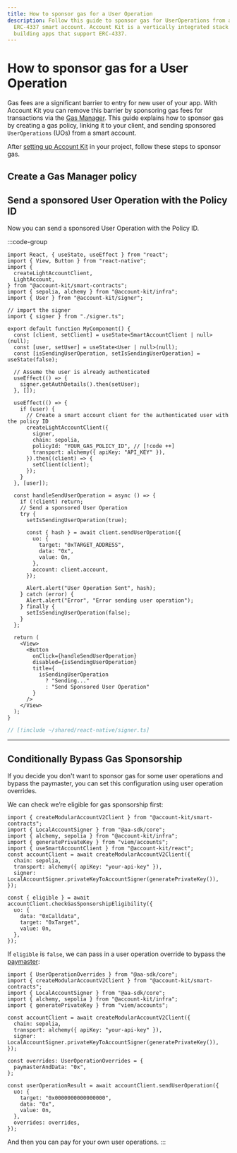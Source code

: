 ```yaml
---
title: How to sponsor gas for a User Operation
description: Follow this guide to sponsor gas for UserOperations from any
  ERC-4337 smart account. Account Kit is a vertically integrated stack for
  building apps that support ERC-4337.
---
```



# How to sponsor gas for a User Operation

Gas fees are a significant barrier to entry for new user of your app. With Account Kit you can remove this barrier by sponsoring gas fees for transactions via the [Gas Manager](https://docs.alchemy.com/docs/gas-manager-services/?a=ak-docs). This guide explains how to sponsor gas by creating a gas policy, linking it to your client, and sending sponsored `UserOperations` (UOs) from a smart account.

After [setting up Account Kit](/react-native/signer/setup-guide) in your project, follow these steps to sponsor gas.

## Create a Gas Manager policy

<Snippet />

## Send a sponsored User Operation with the Policy ID

Now you can send a sponsored User Operation with the Policy ID.

:::code-group

```tsx twoslash [gas-sponsorship.tsx]
import React, { useState, useEffect } from "react";
import { View, Button } from "react-native";
import {
  createLightAccountClient,
  LightAccount,
} from "@account-kit/smart-contracts";
import { sepolia, alchemy } from "@account-kit/infra";
import { User } from "@account-kit/signer";

// import the signer
import { signer } from "./signer.ts";

export default function MyComponent() {
  const [client, setClient] = useState<SmartAccountClient | null>(null);
  const [user, setUser] = useState<User | null>(null);
  const [isSendingUserOperation, setIsSendingUserOperation] = useState(false);

  // Assume the user is already authenticated
  useEffect(() => {
    signer.getAuthDetails().then(setUser);
  }, []);

  useEffect(() => {
    if (user) {
      // Create a smart account client for the authenticated user with the policy ID
      createLightAccountClient({
        signer,
        chain: sepolia,
        policyId: "YOUR_GAS_POLICY_ID", // [!code ++]
        transport: alchemy({ apiKey: "API_KEY" }),
      }).then((client) => {
        setClient(client);
      });
    }
  }, [user]);

  const handleSendUserOperation = async () => {
    if (!client) return;
    // Send a sponsored User Operation
    try {
      setIsSendingUserOperation(true);

      const { hash } = await client.sendUserOperation({
        uo: {
          target: "0xTARGET_ADDRESS",
          data: "0x",
          value: 0n,
        },
        account: client.account,
      });

      Alert.alert("User Operation Sent", hash);
    } catch (error) {
      Alert.alert("Error", "Error sending user operation");
    } finally {
      setIsSendingUserOperation(false);
    }
  };

  return (
    <View>
      <Button
        onClick={handleSendUserOperation}
        disabled={isSendingUserOperation}
        title={
          isSendingUserOperation
            ? "Sending..."
            : "Send Sponsored User Operation"
        }
      />
    </View>
  );
}
```

```ts twoslash [signer.ts] filename="signer.ts"
// [!include ~/shared/react-native/signer.ts]
```

---

## Conditionally Bypass Gas Sponsorship

If you decide you don't want to sponsor gas for some user operations and bypass the paymaster, you can set this configuration using user operation overrides.

We can check we’re eligible for gas sponsorship first:

```tsx [gas-sponsorship.tsx]
import { createModularAccountV2Client } from "@account-kit/smart-contracts";
import { LocalAccountSigner } from "@aa-sdk/core";
import { alchemy, sepolia } from "@account-kit/infra";
import { generatePrivateKey } from "viem/accounts";
import { useSmartAccountClient } from "@account-kit/react";
const accountClient = await createModularAccountV2Client({
  chain: sepolia,
  transport: alchemy({ apiKey: "your-api-key" }),
  signer: LocalAccountSigner.privateKeyToAccountSigner(generatePrivateKey()),
});

const { eligible } = await accountClient.checkGasSponsorshipEligibility({
  uo: {
    data: "0xCalldata",
    target: "0xTarget",
    value: 0n,
  },
});
```

If `eligible` is `false`, we can pass in a user operation override to bypass the [paymaster](https://github.com/alchemyplatform/aa-sdk/blob/main/aa-sdk/core/src/types.ts#L76):

```tsx [gas-sponsorship.tsx]
import { UserOperationOverrides } from "@aa-sdk/core";
import { createModularAccountV2Client } from "@account-kit/smart-contracts";
import { LocalAccountSigner } from "@aa-sdk/core";
import { alchemy, sepolia } from "@account-kit/infra";
import { generatePrivateKey } from "viem/accounts";

const accountClient = await createModularAccountV2Client({
  chain: sepolia,
  transport: alchemy({ apiKey: "your-api-key" }),
  signer: LocalAccountSigner.privateKeyToAccountSigner(generatePrivateKey()),
});

const overrides: UserOperationOverrides = {
  paymasterAndData: "0x",
};

const userOperationResult = await accountClient.sendUserOperation({
  uo: {
    target: "0x0000000000000000",
    data: "0x",
    value: 0n,
  },
  overrides: overrides,
});
```

And then you can pay for your own user operations.
:::
